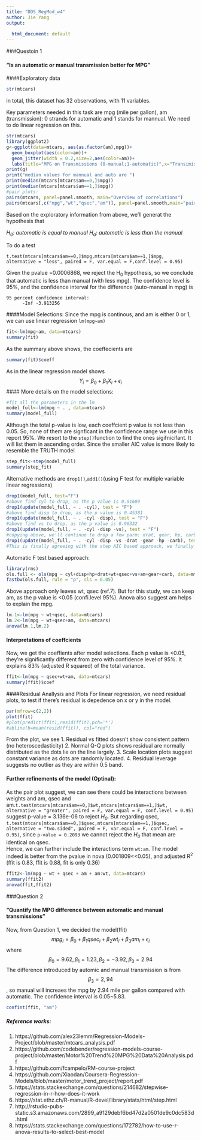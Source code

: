 ```yaml
---
title: "DDS_RegMod_w4"
author: Jie Yang
output:
  
  html_document: default
---
```

###Questoin 1

#### "Is an automatic or manual transmission better for MPG"

####Exploratory data

```r
str(mtcars)
```
in total, this dataset has 32 observations, with 11 variables. 

Key parameters needed in this task are mpg (mile per gallon), am (transmission): 0 strands for automatic and 1 stands for mannual. We need to do linear regression on this.
```r
str(mtcars)
library(ggplot2)
g<-ggplot(data=mtcars, aes(as.factor(am),mpg))+
  geom_boxplot(aes(color=am))+
  geom_jitter(width = 0.2,size=2,aes(color=am))+
  labs(title="MPG on Transmissions (0-manual;1-automatic)",x="Transimissions",y="Mile per gallon")
print(g)
print("median values for mannual and auto are ")
print(median(mtcars[mtcars$am==0,]$mpg))
print(median(mtcars[mtcars$am==1,]$mpg))
#pair plots:
pairs(mtcars, panel=panel.smooth, main="Overview of correlations")
pairs(mtcars[,c("mpg","wt","qsec","am")], panel=panel.smooth,main="pair plots to look at correlations w parms from model selections")
```
Based on the exploratory information from above, we'll generat the hypothesis that 

*H<sub>0</sub>: automatic is equal to manual * 
*H<sub>a</sub>: automatic is less than the manual*

To do a test
```t
t.test(mtcars[mtcars$am==0,]$mpg,mtcars[mtcars$am==1,]$mpg, alternative = "less", paired = F, var.equal = F,conf.level = 0.95)
```

Given the pvalue =0.0006868, we reject the H<sub>0</sub> hypothesis, so we conclude that automatic is less than manual (with less mpg). The confidence level is 95%, and the confidence interval for the difference (auto-manual in mpg) is 
```
95 percent confidence interval:
      -Inf -3.913256
```

####Model Selections:
Since the mpg is continous, and am is either 0 or 1, we can use linear regression `lm(mpg~am)`
```r
fit<-lm(mpg~am, data=mtcars)
summary(fit)
```
As the summary above shows, the coeffecients are 
```r
summary(fit)$coeff
```
As in the linear regression model shows
$$Y_{i}=\beta_{0} +\beta_{1}X_{i}+\epsilon_{i}$$
#### More details on the model selections:
```r
#fit all the parameters in the lm
model_full<-lm(mpg ~ . , data=mtcars)
summary(model_full)
```

Although the total p-value is low, each coeffcient p value is not less than 0.05. So, none of them are signficant in the confidence range we use in this report 95%. We resort to the `step()`function to find the ones sigifnicifant. It will list them in ascending order. Since the smaller AIC value is more likely to resemble the TRUTH model
```r
step_fit<-step(model_full)
summary(step_fit)
```

Alternative methods are `drop1()`,`add1()`(using F test for multiple variable linear regressions)
```r
drop1(model_full, test="F")
#above find cyl to drop, as the p value is 0.91609 
drop1(update(model_full, ~ . -cyl), test = "F")
#above find disp to drop, as the p value is 0.45381
drop1(update(model_full, ~ . -cyl -disp), test = "F")
#above find vs to drop, as the p value is 0.96332
drop1(update(model_full, ~ . -cyl -disp -vs), test = "F")
#copying above, we'll continue to drop a few parm: drat, gear, hp, carb
drop1(update(model_full, ~ . -cyl -disp -vs -drat -gear -hp -carb), test = "F")
#This is finally agreeing with the step AIC based approach, we finally keep am, qsec,wt
```
Automatic F test based approach:
```r
library(rms)
ols.full <- ols(mpg ~ cyl+disp+hp+drat+wt+qsec+vs+am+gear+carb, data=mtcars)
fastbw(ols.full, rule = "p", sls = 0.05)
```
Above approach only leaves wt, qsec (ref.7). But for this study, we can keep am, as the p value is <0.05 (confi.level 95%). Anova also suggest am helps to explain the mpg.
```r
lm.1<-lm(mpg ~ wt+qsec, data=mtcars)
lm.2<-lm(mpg ~ wt+qsec+am, data=mtcars)
anova(lm.1,lm.2)
```
#### Interpretations of coeffcients
Now, we get the coeffients after model selections. Each p value is <0.05, they're significantly different from zero with confidence level of 95%. It explains 83% (adjusted R squared) of the total variance. 
```r
ffit<-lm(mpg ~ qsec+wt+am, data=mtcars)
summary(ffit)$coef
```

####Residual Anallysis and Plots
For linear regression, we need residual plots, to test if there's residual is depedence on x or y in the model.
```r
par(mfrow=c(2,2))
plot(ffit)
#plot(predict(ffit),resid(ffit),pch='*')
#abline(h=mean(resid(ffit)), col="red")
```
From the plot, we see
1. Residual vs fitted doesn't show consistent pattern (no heteroscedasticity)
2. Normal Q-Q plots shows residual are normally distributed as the dots lie on the line largely.
3. Scale location plots suggest constant variance as dots are randomly located.
4. Residual leverage suggests no outlier as they are within 0.5 band. 

#### Further refinements of the model (Optinal):
As the pair plot suggest, we can see there could be interactions between weights and am, qsec and am.`t.test(mtcars[mtcars$am==0,]$wt,mtcars[mtcars$am==1,]$wt, alternative = "greater", paired = F, var.equal = F, conf.level = 0.95)` suggest p-value = 3.136e-06 to reject *H<sub>0</sub>*. 
But regarding qsec, `t.test(mtcars[mtcars$am==0,]$qsec,mtcars[mtcars$am==1,]$qsec, alternative = "two.sided", paired = F, var.equal = F, conf.level = 0.95)`, since `p-value = 0.2093` we cannot reject the *H<sub>0</sub>* that mean are identical on qsec.  
Hence, we can further include the interactions term `wt:am`. The model indeed is better from the pvalue in nova (0.001809<<0.05), and adjusted R<sup>2</sup> (ffit is 0.83, ffit is 0.88, fit is only 0.36)
```r
ffit2<-lm(mpg ~ wt + qsec + am + am:wt, data=mtcars)
summary(ffit2)
anova(ffit,ffit2)
```

###Question 2

#### "Quantify the MPG difference between automatic and manual transmissions"
Now, from Question 1, we decided the model(ffit)
$$mpg_{i}=\beta_{0} +\beta_{1}qsec_{i}+\beta_{2}wt_{i}+\beta_{3}am_{i}+\epsilon_{i}$$
where $$\beta_{0}=9.62,  \beta_{1}=1.23, \beta_{2}=-3.92, \beta_{3}=2.94$$
The difference introduced by automic and manual transmission is from $$\beta_{3}=2,94$$, so manual will increaes the mpg by 2.94 mile per gallon compared with automatic. The confidence interval is 0.05~5.83.
```r
confint(ffit, "am")
```


##### Reference works:
1. https://github.com/alex23lemm/Regression-Models-Project/blob/master/mtcars_analysis.pdf
2. https://github.com/codebender/regression-models-course-project/blob/master/Motor%20Trend%20MPG%20Data%20Analysis.pdf
3. https://github.com/fcampelo/RM-course-project
4. https://github.com/Xiaodan/Coursera-Regression-Models/blob/master/motor_trend_project/report.pdf
5. https://stats.stackexchange.com/questions/214682/stepwise-regression-in-r-how-does-it-work
6. https://stat.ethz.ch/R-manual/R-devel/library/stats/html/step.html
7. http://rstudio-pubs-static.s3.amazonaws.com/2899_a9129debf6bd47d2a0501de9c0dc583d.html
8. https://stats.stackexchange.com/questions/172782/how-to-use-r-anova-results-to-select-best-model

